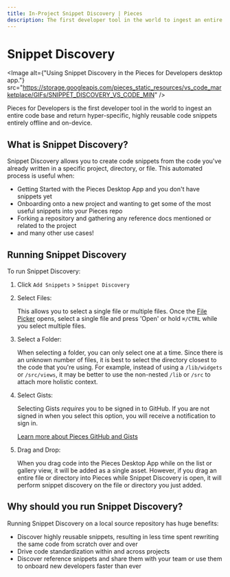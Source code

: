 ```yaml
---
title: In-Project Snippet Discovery | Pieces
description: The first developer tool in the world to ingest an entire code base and return hyper-specific, highly reusable code snippets entirely offline and on-device.
---
```



<link rel="canonical" href="https://docs.pieces.app/product-highlights-and-benefits/in-project-snippet-discovery" />

# Snippet Discovery

<Image alt={"Using Snippet Discovery in the Pieces for Developers desktop app."} src="https://storage.googleapis.com/pieces_static_resources/vs_code_marketplace/GIFs/SNIPPET_DISCOVERY_VS_CODE_MIN" />

Pieces for Developers is the first developer tool in the world to ingest an entire code base and return hyper-specific, highly reusable code snippets entirely offline and on-device.

## What is Snippet Discovery?
Snippet Discovery allows you to create code snippets from the code you've already written in a specific project, directory, or file. This automated process is useful when:

- Getting Started with the Pieces Desktop App and you don't have snippets yet
- Onboarding onto a new project and wanting to get some of the most useful snippets into your Pieces repo
- Forking a repository and gathering any reference docs mentioned or related to the project
- and many other use cases!

## Running Snippet Discovery
To run Snippet Discovery:
1. Click `Add Snippets` > `Snippet Discovery`
2. Select Files:

    This allows you to select a single file or multiple files. Once the [File Picker](/docs/product-highlights-and-benefits/saving-useful-developer-materials#pieces-desktop) opens, select a single file and press 'Open' or hold ``` ⌘/CTRL ``` while you select multiple files.

3. Select a Folder:

    When selecting a folder, you can only select one at a time. Since there is an unknown number of files, it is best to select the directory closest to the code that you're using. For example, instead of using a ` /lib/widgets ` or ` /src/views `, it may be better to use the non-nested ` /lib ` or ` /src ` to attach more holistic context.

4. Select Gists:

    Selecting Gists _requires_ you to be signed in to GitHub. If you are not signed in when you select this option, you will receive a notification to sign in.

    [Learn more about Pieces GitHub and Gists](/docs/product-highlights-and-benefits/import-gists-from-github)

5. Drag and Drop:

    When you drag code into the Pieces Desktop App while on the list or gallery view, it will be added as a single asset. However, if you drag an entire file or directory into Pieces while Snippet Discovery is open, it will perform snippet discovery on the file or directory you just added.

## Why should you run Snippet Discovery?
Running Snippet Discovery on a local source repository has huge benefits:
  - Discover highly reusable snippets, resulting in less time spent rewriting the same code from scratch over and over
  - Drive code standardization within and across projects
  - Discover reference snippets and share them with your team or use them to onboard new developers faster than ever
